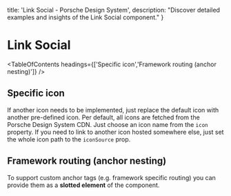 
  title: 'Link Social - Porsche Design System',
  description: "Discover detailed examples and insights of the Link Social component."
}

# Link Social <ComponentStatus tagName="p-link-social"></ComponentStatus>

<TableOfContents headings={['Specific icon','Framework routing (anchor nesting)']} />

## Specific icon

If another icon needs to be implemented, just replace the default icon with another pre-defined icon. Per default, all
icons are fetched from the Porsche Design System CDN. Just choose an icon name from the `icon` property. If you need to
link to another icon hosted somewhere else, just set the whole icon path to the `iconSource` prop.

<ComponentStory story={linkSocialStoryIcon} />

## Framework routing (anchor nesting)

To support custom anchor tags (e.g. framework specific routing) you can provide them as a **slotted element** of the
component.

<ComponentStory story={linkSocialStoryFrameworkRouting} />

